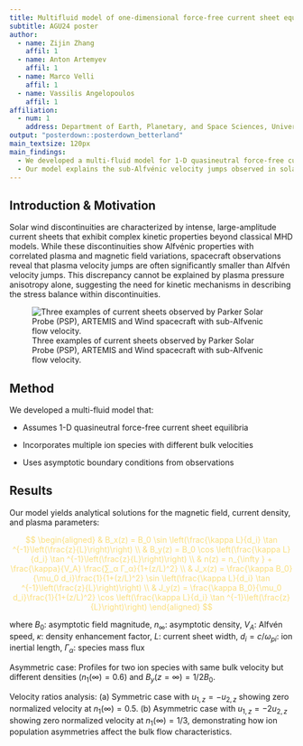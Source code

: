 ```yaml
---
title: Multifluid model of one-dimensional force-free current sheet equilibrium
subtitle: AGU24 poster
author:
  - name: Zijin Zhang
    affil: 1
  - name: Anton Artemyev
    affil: 1
  - name: Marco Velli
    affil: 1
  - name: Vassilis Angelopoulos
    affil: 1
affiliation:
  - num: 1
    address: Department of Earth, Planetary, and Space Sciences, University of California, Los Angeles
output: "posterdown::posterdown_betterland"
main_textsize: 120px
main_findings:
  - We developed a multi-fluid model for 1-D quasineutral force-free current sheet equilibria
  - Our model explains the sub-Alfvénic velocity jumps observed in solar wind discontinuities through the interaction of interpenetrating ion beams
---
```


## Introduction & Motivation

Solar wind discontinuities are characterized by intense, large-amplitude current sheets that exhibit complex kinetic properties beyond classical MHD models. While these discontinuities show Alfvénic properties with correlated plasma and magnetic field variations, spacecraft observations reveal that plasma velocity jumps are often significantly smaller than Alfvén velocity jumps. This discrepancy cannot be explained by plasma pressure anisotropy alone, suggesting the need for kinetic mechanisms in describing the stress balance within discontinuities.

![Three examples of current sheets observed by Parker Solar Probe (PSP), ARTEMIS and Wind spacecraft with sub-Alfvenic flow velocity.](../figures/fig_examples.svg)

## Method

We developed a multi-fluid model that:

- Assumes 1-D quasineutral force-free current sheet equilibria

- Incorporates multiple ion species with different bulk velocities

- Uses asymptotic boundary conditions from observations


## Results

Our model yields analytical solutions for the magnetic field, current density, and plasma parameters:

<span style="color: #FADE7C">
$$
\begin{aligned}
& B_x(z) = B_0 \sin \left(\frac{\kappa L}{d_i} \tan ^{-1}\left(\frac{z}{L}\right)\right)
\\
& B_y(z) = B_0 \cos \left(\frac{\kappa L}{d_i} \tan ^{-1}\left(\frac{z}{L}\right)\right)
\\
& n(z) = n_{\infty } + \frac{\kappa}{V_A} \frac{∑_α Γ_α}{1+(z/L)^2}
\\
& J_x(z) = \frac{\kappa B_0}{\mu_0 d_i}\frac{1}{1+(z/L)^2} \sin \left(\frac{\kappa L}{d_i} \tan ^{-1}\left(\frac{z}{L}\right)\right)
\\
& J_y(z) = \frac{\kappa B_0}{\mu_0 d_i}\frac{1}{1+(z/L)^2} \cos \left(\frac{\kappa L}{d_i} \tan ^{-1}\left(\frac{z}{L}\right)\right)
\end{aligned}
$$
</span>

where $B_0$: asymptotic field magnitude, $n_{\infty}$: asymptotic density, $V_A$: Alfvén speed, $\kappa$: density enhancement factor, $L$: current sheet width, $d_i = c/ω_{pi}$: ion inertial length, $Γ_α$: species mass flux

Asymmetric case: Profiles for two ion species with same bulk velocity but different densities ($n_1(∞) = 0.6$) and $B_y(z=\infty) = 1/2 B_0$.

Velocity ratios analysis: (a) Symmetric case with $u_{1,z} = - u_{2,z}$ showing zero normalized velocity at $n_1(∞) = 0.5$. (b) Asymmetric case with $u_{1,z} = - 2u_{2,z}$ showing zero normalized velocity at $n_1(∞) = 1/3$, demonstrating how ion population asymmetries affect the bulk flow characteristics.
